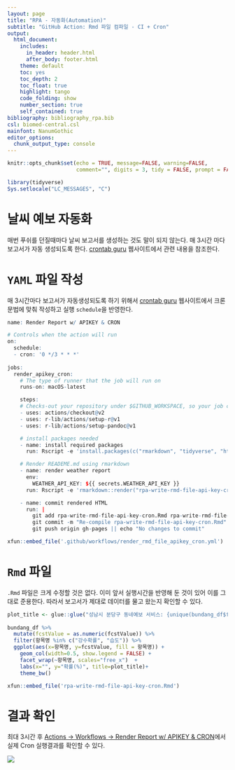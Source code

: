 ```yaml
---
layout: page
title: "RPA - 자동화(Automation)"
subtitle: "GitHub Action: Rmd 파일 컴파일 - CI + Cron"
output:
  html_document:
    includes:
      in_header: header.html
      after_body: footer.html
    theme: default
    toc: yes
    toc_depth: 2
    toc_float: true
    highlight: tango
    code_folding: show
    number_section: true
    self_contained: true
bibliography: bibliography_rpa.bib
csl: biomed-central.csl
mainfont: NanumGothic
editor_options: 
  chunk_output_type: console
---
```


```r
knitr::opts_chunk$set(echo = TRUE, message=FALSE, warning=FALSE,
                      comment="", digits = 3, tidy = FALSE, prompt = FALSE, fig.align = 'center')

library(tidyverse)
Sys.setlocale("LC_MESSAGES", "C")
```

# 날씨 예보 자동화 {#weather-forecasting-automation}

매번 푸쉬를 던질때마다 날씨 보고서를 생성하는 것도 말이 되지 않는다. 
매 3시간 마다 보고서가 자동 생성되도록 한다. [crontab guru](https://crontab.guru/every-2-hours) 웹사이트에서 관련 내용을 참조한다.

# `YAML` 파일 작성 {#crontab-schedul}

매 3시간마다 보고서가 자동생성되도록 하기 위해서 [crontab guru](https://crontab.guru/every-2-hours) 웹사이트에서 크론 문법에 맞춰 작성하고 실행 `schedule`을 반영한다.

```r
name: Render Report w/ APIKEY & CRON

# Controls when the action will run
on:
  schedule:
  - cron: '0 */3 * * *'
  
jobs:
  render_apikey_cron:
    # The type of runner that the job will run on
    runs-on: macOS-latest

    steps:
    # Checks-out your repository under $GITHUB_WORKSPACE, so your job can access it
    - uses: actions/checkout@v2
    - uses: r-lib/actions/setup-r@v1
    - uses: r-lib/actions/setup-pandoc@v1

    # install packages needed
    - name: install required packages
      run: Rscript -e 'install.packages(c("rmarkdown", "tidyverse", "httr", "glue", "jsonlite"))'

    # Render READEME.md using rmarkdown
    - name: render weather report
      env:
        WEATHER_API_KEY: ${{ secrets.WEATHER_API_KEY }}
      run: Rscript -e 'rmarkdown::render("rpa-write-rmd-file-api-key-cron.Rmd")'

    - name: commit rendered HTML
      run: |
        git add rpa-write-rmd-file-api-key-cron.Rmd rpa-write-rmd-file-api-key-cron.html
        git commit -m "Re-compile rpa-write-rmd-file-api-key-cron.Rmd" || echo "No changes to commit"
        git push origin gh-pages || echo "No changes to commit"
```


```r
xfun::embed_file('.github/workflows/render_rmd_file_apikey_cron.yml')
```


# `Rmd` 파일 {#crontab-schedule-rmd}

`.Rmd` 파일은 크게 수정할 것은 없다. 이미 앞서 실행시간을 반영해 둔 것이 있어 이를 그대로 준용한다.
따라서 보고서가 제대로 데이터를 물고 왔는지 확인할 수 있다.

```r
plot_title <- glue::glue("성남시 분당구 동네예보 서비스: {unique(bundang_df$fcstDate)}, {unique(bundang_df$fcstTime)}")
                         
bundang_df %>% 
  mutate(fcstValue = as.numeric(fcstValue)) %>% 
  filter(항목명 %in% c("강수확률", "습도")) %>% 
  ggplot(aes(x=항목명, y=fcstValue, fill = 항목명)) +
    geom_col(width=0.5, show.legend = FALSE) +
    facet_wrap(~항목명, scales="free_x")  +
    labs(x="", y="확률(%)", title=plot_title)+
    theme_bw()
```


```r
xfun::embed_file('rpa-write-rmd-file-api-key-cron.Rmd')
```


# 결과 확인 {#check-cron-jobs}

최대 3시간 후 [Actions &rarr; Workflows &rarr; Render Report w/ APIKEY & CRON](https://github.com/statkclee/rpa/actions?query=workflow%3A%22Render+Report+w%2F+APIKEY+%26+CRON%22)에서 실제 Cron 실행결과를 확인할 수 있다.

![](fig/weather-github-actions-apikey-cron.png)


